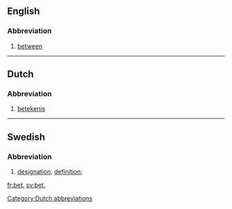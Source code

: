 ==English==

===Abbreviation===
{{rfc-header|Abbreviation}}
{{head|en|abbreviation}}

# [[between]]

----

==Dutch==

===Abbreviation===
{{rfc-header|Abbreviation}}
{{head|nl|abbreviation}}

# [[betekenis]]

[[Category:Dutch abbreviations]]

----

==Swedish==

===Abbreviation===
{{rfc-header|Abbreviation}}
{{head|sv|abbreviation}}

# {{lb|sv|lexicography}} [[designation]], [[definition]]; {{abbreviation of|beteckning|lang=sv}}

[[fr:bet.]]
[[sv:bet.]]